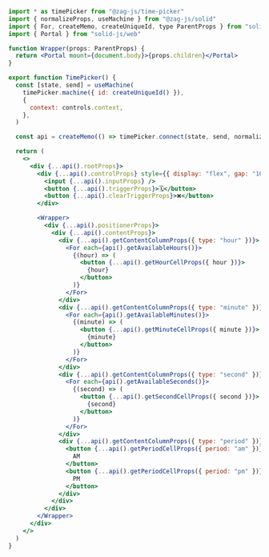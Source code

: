 ```jsx
import * as timePicker from "@zag-js/time-picker"
import { normalizeProps, useMachine } from "@zag-js/solid"
import { For, createMemo, createUniqueId, type ParentProps } from "solid-js"
import { Portal } from "solid-js/web"

function Wrapper(props: ParentProps) {
  return <Portal mount={document.body}>{props.children}</Portal>
}

export function TimePicker() {
  const [state, send] = useMachine(
    timePicker.machine({ id: createUniqueId() }),
    {
      context: controls.context,
    },
  )

  const api = createMemo(() => timePicker.connect(state, send, normalizeProps))

  return (
    <>
      <div {...api().rootProps}>
        <div {...api().controlProps} style={{ display: "flex", gap: "10px" }}>
          <input {...api().inputProps} />
          <button {...api().triggerProps}>🗓</button>
          <button {...api().clearTriggerProps}>❌</button>
        </div>

        <Wrapper>
          <div {...api().positionerProps}>
            <div {...api().contentProps}>
              <div {...api().getContentColumnProps({ type: "hour" })}>
                <For each={api().getAvailableHours()}>
                  {(hour) => (
                    <button {...api().getHourCellProps({ hour })}>
                      {hour}
                    </button>
                  )}
                </For>
              </div>
              <div {...api().getContentColumnProps({ type: "minute" })}>
                <For each={api().getAvailableMinutes()}>
                  {(minute) => (
                    <button {...api().getMinuteCellProps({ minute })}>
                      {minute}
                    </button>
                  )}
                </For>
              </div>
              <div {...api().getContentColumnProps({ type: "second" })}>
                <For each={api().getAvailableSeconds()}>
                  {(second) => (
                    <button {...api().getSecondCellProps({ second })}>
                      {second}
                    </button>
                  )}
                </For>
              </div>
              <div {...api().getContentColumnProps({ type: "period" })}>
                <button {...api().getPeriodCellProps({ period: "am" })}>
                  AM
                </button>
                <button {...api().getPeriodCellProps({ period: "pm" })}>
                  PM
                </button>
              </div>
            </div>
          </div>
        </Wrapper>
      </div>
    </>
  )
}
```
